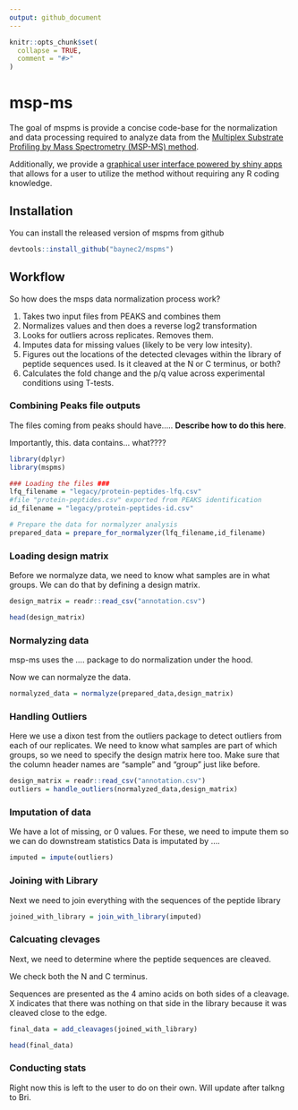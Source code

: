 ```yaml
---
output: github_document
---
```


<!-- README.md is generated from README.Rmd. Please edit that file -->

```r
knitr::opts_chunk$set(
  collapse = TRUE,
  comment = "#>"
)
```

# msp-ms

<!-- badges: start -->
<!-- badges: end -->

The goal of mspms is provide a concise code-base for the normalization and data processing required to analyze data from the [Multiplex Substrate Profiling by Mass Spectrometry (MSP-MS) method](https://pubmed.ncbi.nlm.nih.gov/36948708/). 


Additionally, we provide a [graphical user interface powered by shiny apps](https://gonzalezlab.shinyapps.io/mspms_shiny/) that allows for a user to utilize the method without requiring any R coding knowledge. 



## Installation


You can install the released version of mspms from github

```r
devtools::install_github("baynec2/mspms")
```

## Workflow

So how does the msps data normalization process work?

1. Takes two input files from PEAKS and combines them
3. Normalizes values and then does a reverse log2 transformation
4. Looks for outliers across replicates. Removes them. 
5. Imputes data for missing values (likely to be very low intesity).
6. Figures out the locations of the detected clevages within the library of peptide sequences used. Is it cleaved at the N or C terminus, or both?
7. Calculates the fold change and the p/q value across experimental conditions using T-tests. 


### Combining Peaks file outputs

The files coming from peaks should have..... **Describe how to do this here**.



Importantly, this. data contains... what????


```r
library(dplyr)
library(mspms)

### Loading the files ###
lfq_filename = "legacy/protein-peptides-lfq.csv"
#file "protein-peptides.csv" exported from PEAKS identification
id_filename = "legacy/protein-peptides-id.csv"

# Prepare the data for normalyzer analysis
prepared_data = prepare_for_normalyzer(lfq_filename,id_filename)
```


### Loading design matrix

Before we normalyze data, we need to know what samples are in what groups. We can do that by defining a design matrix. 
```r
design_matrix = readr::read_csv("annotation.csv")

head(design_matrix)

```
### Normalyzing data

msp-ms uses the .... package to do normalization under the hood. 


Now we can normalyze the data.
```r
normalyzed_data = normalyze(prepared_data,design_matrix)
```

### Handling Outliers

Here we use a dixon test from the outliers package to detect outliers from each of our replicates. We need to know what samples are part of which groups, so we need to specify the design matrix here too. Make sure that the column header names are "sample" and "group" just like before.

```r
design_matrix = readr::read_csv("annotation.csv")
outliers = handle_outliers(normalyzed_data,design_matrix)
```

### Imputation of data 

We have a lot of missing, or 0 values. For these, we need to impute them so we can do downstream statistics
Data is imputated by ....

```r
imputed = impute(outliers)
```


### Joining with Library

Next we need to join everything with the sequences of the peptide library
```r
joined_with_library = join_with_library(imputed)
```



### Calcuating clevages
Next, we need to determine where the peptide sequences are cleaved. 

We check both the N and C terminus. 

Sequences are presented as the 4 amino acids on both sides of a cleavage. X indicates that there was nothing on that side in the library because it was cleaved close to the edge. 

```r
final_data = add_cleavages(joined_with_library)

head(final_data)
```


### Conducting stats

Right now this is left to the user to do on their own. Will update after talkng to Bri.






